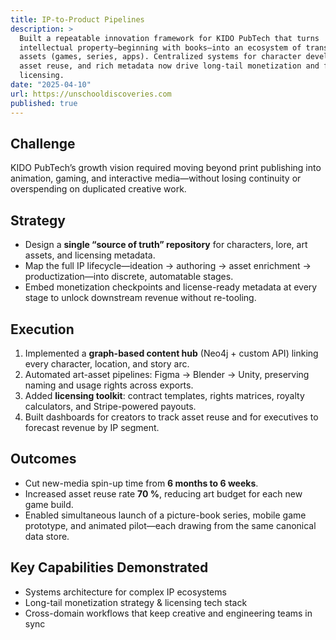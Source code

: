```yaml
---
title: IP-to-Product Pipelines
description: >
  Built a repeatable innovation framework for KIDO PubTech that turns
  intellectual property—beginning with books—into an ecosystem of transmedia
  assets (games, series, apps). Centralized systems for character development,
  asset reuse, and rich metadata now drive long-tail monetization and friction-free
  licensing.
date: "2025-04-10"
url: https://unschooldiscoveries.com
published: true
---
```



## Challenge  
KIDO PubTech’s growth vision required moving beyond print publishing into
animation, gaming, and interactive media—without losing continuity or
overspending on duplicated creative work.

## Strategy  
* Design a **single “source of truth” repository** for characters, lore, art
  assets, and licensing metadata.  
* Map the full IP lifecycle—ideation → authoring → asset enrichment →
  productization—into discrete, automatable stages.  
* Embed monetization checkpoints and license-ready metadata at every stage to
  unlock downstream revenue without re-tooling.

## Execution  
1. Implemented a **graph-based content hub** (Neo4j + custom API) linking every
   character, location, and story arc.  
2. Automated art-asset pipelines: Figma → Blender → Unity, preserving naming
   and usage rights across exports.  
3. Added **licensing toolkit**: contract templates, rights matrices, royalty
   calculators, and Stripe-powered payouts.  
4. Built dashboards for creators to track asset reuse and for executives to
   forecast revenue by IP segment.

## Outcomes  
* Cut new-media spin-up time from **6 months to 6 weeks**.  
* Increased asset reuse rate **70 %**, reducing art budget for each new game
  build.  
* Enabled simultaneous launch of a picture-book series, mobile game prototype,
  and animated pilot—each drawing from the same canonical data store.

## Key Capabilities Demonstrated  
* Systems architecture for complex IP ecosystems  
* Long-tail monetization strategy & licensing tech stack  
* Cross-domain workflows that keep creative and engineering teams in sync
